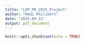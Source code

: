 ```yaml
---
title: "LDP_PR_2025_Project"
author: "Madi Philibert"
date: "2025-09-11"
output: pdf_document
---
```


```r
knitr::opts_chunk$set(echo = TRUE)
```
